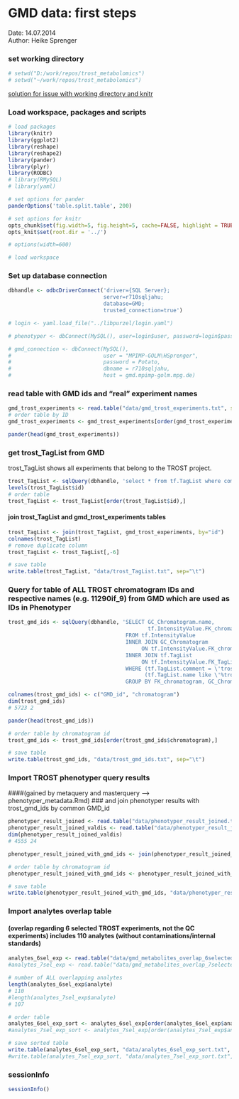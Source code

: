 GMD data: first steps
========================================================

Date: 14.07.2014  
Author: Heike Sprenger  

### set working directory
```r
# setwd("D:/work/repos/trost_metabolomics")
# setwd("~/work/repos/trost_metabolomics")
```

[solution for issue with working directory and knitr](https://github.com/yihui/knitr/issues/277)

### Load workspace, packages and scripts
```r
# load packages
library(knitr)
library(ggplot2)
library(reshape)
library(reshape2)
library(pander)
library(plyr)
library(RODBC)
# library(RMySQL)
# library(yaml)

# set options for pander
panderOptions('table.split.table', 200)

# set options for knitr
opts_chunk$set(fig.width=5, fig.height=5, cache=FALSE, highlight = TRUE, fig.show="asis")
opts_knit$set(root.dir = '../')

# options(width=600)

# load workspace
```


### Set up database connection
```r
dbhandle <- odbcDriverConnect('driver={SQL Server}; 
                              server=r710sqljahu; 
                              database=GMD; 
                              trusted_connection=true')

# login <- yaml.load_file("../libpurzel/login.yaml")

# phenotyper <- dbConnect(MySQL(), user=login$user, password=login$passwd, dbname=login$db, host=login$host)  

# gmd_connection <- dbConnect(MySQL(), 
#                             user = "MPIMP-GOLM\HSprenger", 
#                             password = Potato, 
#                             dbname = r710sqljahu, 
#                             host = gmd.mpimp-golm.mpg.de)  
```


### read table with GMD ids and "real" experiment names
```r
gmd_trost_experiments <- read.table("data/gmd_trost_experiments.txt", sep="\t", header=TRUE)
# order table by ID
gmd_trost_experiments <- gmd_trost_experiments[order(gmd_trost_experiments$id),]

pander(head(gmd_trost_experiments))
```


### get trost_TagList from GMD
trost_TagList shows all experiments that belong to the TROST project.
```r
trost_TagList <- sqlQuery(dbhandle, 'select * from tf.TagList where comment=\'trost\' or name like \'%trost%\'')
levels(trost_TagList$id)
# order table
trost_TagList <- trost_TagList[order(trost_TagList$id),]
```


#### join trost_TagList and gmd_trost_experiments tables
```r
trost_TagList <- join(trost_TagList, gmd_trost_experiments, by="id")
colnames(trost_TagList)
# remove duplicate column
trost_TagList <- trost_TagList[,-6]

# save table
write.table(trost_TagList, "data/trost_TagList.txt", sep="\t")
```


### Query for table of ALL TROST chromatogram IDs and respective names (e.g. 11290if_9) from GMD which are used as IDs in Phenotyper
```r
trost_gmd_ids <- sqlQuery(dbhandle, 'SELECT GC_Chromatogram.name, 
                                            tf.IntensityValue.FK_chromatogram 
                                     FROM tf.IntensityValue 
                                     INNER JOIN GC_Chromatogram 
                                          ON tf.IntensityValue.FK_chromatogram = GC_Chromatogram.id 
                                     INNER JOIN tf.TagList 
                                          ON tf.IntensityValue.FK_TagList = tf.TagList.id
                                     WHERE (tf.TagList.comment = \'trost\') or 
                                           (tf.TagList.name like \'%trost%\')
                                     GROUP BY FK_chromatogram, GC_Chromatogram.name')

colnames(trost_gmd_ids) <- c("GMD_id", "chromatogram")
dim(trost_gmd_ids)
# 5723 2

pander(head(trost_gmd_ids))

# order table by chromatogram id
trost_gmd_ids <- trost_gmd_ids[order(trost_gmd_ids$chromatogram),]

# save table
write.table(trost_gmd_ids, "data/trost_gmd_ids.txt", sep="\t")
```


### Import TROST phenotyper query results 
####(gained by metaquery and masterquery --> phenotyper_metadata.Rmd)
### and join phenotyper results with trost_gmd_ids by common GMD_id
```r
phenotyper_result_joined <- read.table("data/phenotyper_result_joined.txt", sep="\t", header=TRUE)
phenotyper_result_joined_valdis <- read.table("data/phenotyper_result_joined_valdis.txt", sep="\t", header=TRUE)
dim(phenotyper_result_joined_valdis)
# 4555 24

phenotyper_result_joined_with_gmd_ids <- join(phenotyper_result_joined_valdis, trost_gmd_ids, by="GMD_id")

# order table by chromatogram id
phenotyper_result_joined_with_gmd_ids <- phenotyper_result_joined_with_gmd_ids[order(phenotyper_result_joined_with_gmd_ids$chromatogram),]

# save table
write.table(phenotyper_result_joined_with_gmd_ids, "data/phenotyper_result_joined_with_gmd_ids.txt", sep="\t")
```

### Import analytes overlap table 
#### (overlap regarding 6 selected TROST experiments, not the QC experiments) includes 110 analytes (without contaminations/internal standards)
```r
analytes_6sel_exp <- read.table("data/gmd_metabolites_overlap_6selected_exp.txt", sep="\t", header=TRUE)
#analytes_7sel_exp <- read.table("data/gmd_metabolites_overlap_7selected_exp.txt", sep="\t", header=TRUE, allowEscapes=T)

# number of ALL overlapping analytes
length(analytes_6sel_exp$analyte)
# 110
#length(analytes_7sel_exp$analyte)
# 107

# order table
analytes_6sel_exp_sort <- analytes_6sel_exp[order(analytes_6sel_exp$analyte),]
#analytes_7sel_exp_sort <- analytes_7sel_exp[order(analytes_7sel_exp$analyte),]

# save sorted table
write.table(analytes_6sel_exp_sort, "data/analytes_6sel_exp_sort.txt", sep="\t")
#write.table(analytes_7sel_exp_sort, "data/analytes_7sel_exp_sort.txt", sep="\t", eol = "\r")
```


### sessionInfo
```r
sessionInfo()
```
